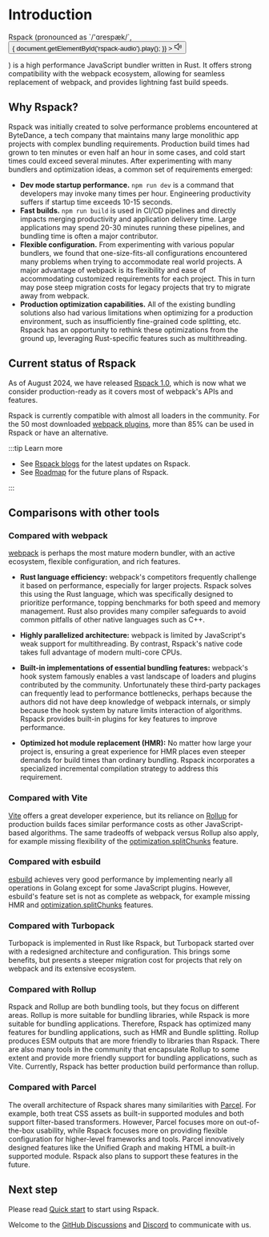 
<audio id="rspack-audio">
  <source src={rspackAudio} type="audio/mpeg"></source>
</audio>

# Introduction

<div>
  <span>Rspack (pronounced as `/'ɑrespæk/`, </span>
  <button
    style={{
      border: 'none',
      padding: '3px',
      verticalAlign: 'middle',
      display: 'inline',
    }}
    id="play-rspack-audio"
    onClick={() => {
      document.getElementById('rspack-audio').play();
    }}
  >
    <svg
      xmlns="http://www.w3.org/2000/svg"
      width="16"
      height="16"
      viewBox="0 0 32 32"
    >
      <path
        fill="currentColor"
        d="m27.16 8.08l-1.53 1.29a10 10 0 0 1-.29 13.23l1.47 1.4a12 12 0 0 0 .35-15.88Z"
      />
      <path
        fill="currentColor"
        d="M21.58 12a6 6 0 0 1-.18 7.94l1.47 1.36a8 8 0 0 0 .23-10.59zM18 30a1 1 0 0 1-.71-.3L9.67 22H3a1 1 0 0 1-1-1V11a1 1 0 0 1 1-1h6.67l7.62-7.7a1 1 0 0 1 1.41 0a1 1 0 0 1 .3.7v26a1 1 0 0 1-1 1zM4 20h6.08a1 1 0 0 1 .71.3L17 26.57V5.43l-6.21 6.27a1 1 0 0 1-.71.3H4z"
      />
    </svg>
  </button>
  <p style={{ display: 'inline', lineHeight: '1.75rem' }}>
    <span>) is a high performance JavaScript bundler</span>
    <span>written in Rust. It offers strong</span>
    <span>compatibility with the webpack ecosystem,</span>
    <span>allowing for seamless replacement of webpack,</span>
    <span>and provides lightning fast build speeds.</span>
  </p>
</div>

## Why Rspack?

Rspack was initially created to solve performance problems encountered at ByteDance, a tech company that maintains many large monolithic app projects with complex bundling requirements. Production build times had grown to ten minutes or even half an hour in some cases, and cold start times could exceed several minutes. After experimenting with many bundlers and optimization ideas, a common set of requirements emerged:

- **Dev mode startup performance.** `npm run dev` is a command that developers may invoke many times per hour. Engineering productivity suffers if startup time exceeds 10-15 seconds.
- **Fast builds.** `npm run build` is used in CI/CD pipelines and directly impacts merging productivity and application delivery time. Large applications may spend 20-30 minutes running these pipelines, and bundling time is often a major contributor.
- **Flexible configuration.** From experimenting with various popular bundlers, we found that one-size-fits-all configurations encountered many problems when trying to accommodate real world projects. A major advantage of webpack is its flexibility and ease of accommodating customized requirements for each project. This in turn may pose steep migration costs for legacy projects that try to migrate away from webpack.
- **Production optimization capabilities.** All of the existing bundling solutions also had various limitations when optimizing for a production environment, such as insufficiently fine-grained code splitting, etc. Rspack has an opportunity to rethink these optimizations from the ground up, leveraging Rust-specific features such as multithreading.

## Current status of Rspack

As of August 2024, we have released [Rspack 1.0](/blog/announcing-1-0), which is now what we consider production-ready as it covers most of webpack's APIs and features.

Rspack is currently compatible with almost all loaders in the community. For the 50 most downloaded [webpack plugins](/guide/compatibility/plugin), more than 85% can be used in Rspack or have an alternative.

:::tip Learn more

- See [Rspack blogs](/blog/index) for the latest updates on Rspack.
- See [Roadmap](/misc/planning/roadmap) for the future plans of Rspack.

:::

## Comparisons with other tools

### Compared with webpack

[webpack](https://webpack.js.org/) is perhaps the most mature modern bundler, with an active ecosystem, flexible configuration, and rich features.

- **Rust language efficiency:** webpack's competitors frequently challenge it based on performance, especially for larger projects. Rspack solves this using the Rust language, which was specifically designed to prioritize performance, topping benchmarks for both speed and memory management. Rust also provides many compiler safeguards to avoid common pitfalls of other native languages such as C++.

- **Highly parallelized architecture:** webpack is limited by JavaScript's weak support for multithreading. By contrast, Rspack's native code takes full advantage of modern multi-core CPUs.

- **Built-in implementations of essential bundling features:** webpack's hook system famously enables a vast landscape of loaders and plugins contributed by the community. Unfortunately these third-party packages can frequently lead to performance bottlenecks, perhaps because the authors did not have deep knowledge of webpack internals, or simply because the hook system by nature limits interaction of algorithms. Rspack provides built-in plugins for key features to improve performance.

- **Optimized hot module replacement (HMR):** No matter how large your project is, ensuring a great experience for HMR places even steeper demands for build times than ordinary bundling. Rspack incorporates a specialized incremental compilation strategy to address this requirement.

### Compared with Vite

[Vite](https://vitejs.dev/) offers a great developer experience, but its reliance on [Rollup](https://rollupjs.org/) for production builds faces similar performance costs as other JavaScript-based algorithms. The same tradeoffs of webpack versus Rollup also apply, for example missing flexibility of the [optimization.splitChunks](/config/optimization#optimizationsplitchunks) feature.

### Compared with esbuild

[esbuild](https://esbuild.github.io/) achieves very good performance by implementing nearly all operations in Golang except for some JavaScript plugins. However, esbuild's feature set is not as complete as webpack, for example missing HMR and [optimization.splitChunks](/config/optimization#optimizationsplitchunks) features.

### Compared with Turbopack

Turbopack is implemented in Rust like Rspack, but Turbopack started over with a redesigned architecture and configuration. This brings some benefits, but presents a steeper migration cost for projects that rely on webpack and its extensive ecosystem.

### Compared with Rollup

Rspack and Rollup are both bundling tools, but they focus on different areas. Rollup is more suitable for bundling libraries, while Rspack is more suitable for bundling applications. Therefore, Rspack has optimized many features for bundling applications, such as HMR and Bundle splitting. Rollup produces ESM outputs that are more friendly to libraries than Rspack. There are also many tools in the community that encapsulate Rollup to some extent and provide more friendly support for bundling applications, such as Vite. Currently, Rspack has better production build performance than rollup.

### Compared with Parcel

The overall architecture of Rspack shares many similarities with [Parcel](https://parceljs.org/). For example, both treat CSS assets as built-in supported modules and both support filter-based transformers. However, Parcel focuses more on out-of-the-box usability, while Rspack focuses more on providing flexible configuration for higher-level frameworks and tools. Parcel innovatively designed features like the Unified Graph and making HTML a built-in supported module. Rspack also plans to support these features in the future.

## Next step

Please read [Quick start](/guide/start/quick-start) to start using Rspack.

Welcome to the [GitHub Discussions](https://github.com/web-infra-dev/rspack/discussions) and [Discord](https://discord.gg/sYK4QjyZ4V) to communicate with us.
